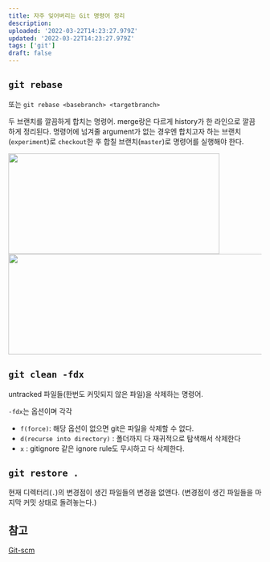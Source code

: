 ```yaml
---
title: 자주 잊어버리는 Git 명령어 정리
description:
uploaded: '2022-03-22T14:23:27.979Z'
updated: '2022-03-22T14:23:27.979Z'
tags: ['git']
draft: false
---
```


## `git rebase`

또는 `git rebase <basebranch> <targetbranch>`

두 브랜치를 깔끔하게 합치는 명령어. merge랑은 다르게 history가 한 라인으로 깔끔하게 정리된다.
명령어에 넘겨줄 argument가 없는 경우엔 합치고자 하는 브랜치(`experiment`)로 `checkout`한 후 합칠 브랜치(`master`)로 명령어를 실행해야 한다.

<Image src="/git-two-branches.png" width="420" height="200" source="rebase 전" />
<Image src="/git-rebase.png" width="600" height="200" source="rebase 후" />

## `git clean -fdx`

untracked 파일들(한번도 커밋되지 않은 파일)을 삭제하는 명령어.

`-fdx`는 옵션이며 각각

- `f(force)`: 해당 옵션이 없으면 git은 파일을 삭제할 수 없다.
- `d(recurse into directory)` : 폴더까지 다 재귀적으로 탐색해서 삭제한다
- `x` : gitignore 같은 ignore rule도 무시하고 다 삭제한다.

## `git restore .`

현재 디렉터리(`.`)의 변경점이 생긴 파일들의 변경을 없앤다. (변경점이 생긴 파일들을 마지막 커밋 상태로 돌려놓는다.)

## 참고

[Git-scm](https://git-scm.com/book/ko/v2/Git-%EB%B8%8C%EB%9E%9C%EC%B9%98-Rebase-%ED%95%98%EA%B8%B0)
